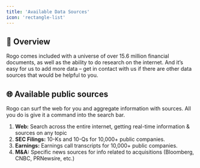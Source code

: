 ```yaml
---
title: 'Available Data Sources'
icon: 'rectangle-list'
---
```


## 🤖 Overview
Rogo comes included with a universe of over 15.6 million financial documents, as well as the ability to do research on the internet. And it’s easy for us to add more data – get in contact with us if there are other data sources that would be helpful to you.

## 🌐 Available public sources
Rogo can surf the web for you and aggregate information with sources. All you do is give it a command into the search bar.

1. **Web:** Search across the entire internet, getting real-time information & sources on any topic
2. **SEC Filings:** 10-Ks and 10-Qs for 10,000+ public companies.
3. **Earnings:** Earnings call transcripts for 10,000+ public companies.
4. **M&A:** Specific news sources for info related to acquisitions (Bloomberg, CNBC, PRNewsire, etc.)
